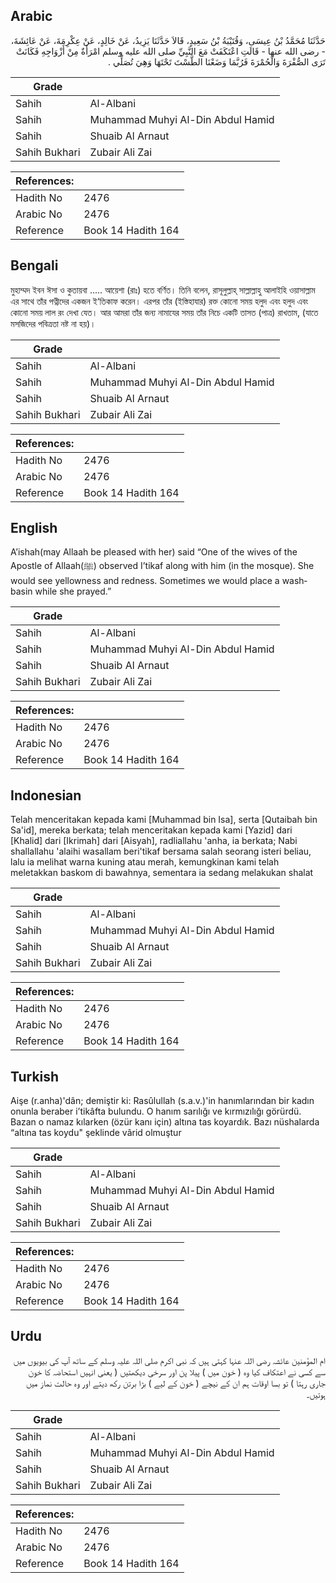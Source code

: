 ## Arabic


<div dir="rtl" lang="ar" style={{fontSize:'larger',backgroundColor:'#f8f9fa',padding:20}}>
حَدَّثَنَا مُحَمَّدُ بْنُ عِيسَى، وَقُتَيْبَةُ بْنُ سَعِيدٍ، قَالاَ حَدَّثَنَا يَزِيدُ، عَنْ خَالِدٍ، عَنْ عِكْرِمَةَ، عَنْ عَائِشَةَ، - رضى الله عنها - قَالَتِ اعْتَكَفَتْ مَعَ النَّبِيِّ صلى الله عليه وسلم امْرَأَةٌ مِنْ أَزْوَاجِهِ فَكَانَتْ تَرَى الصُّفْرَةَ وَالْحُمْرَةَ فَرُبَّمَا وَضَعْنَا الطَّسْتَ تَحْتَهَا وَهِيَ تُصَلِّي ‏.‏
</div>
<div style={{backgroundColor:'#f8f9fa',padding:20, marginBottom: 10}}><table> <thead> <tr> <th>Grade</th> <th></th> </tr> </thead> <tbody> <tr><td>Sahih</td><td>Al-Albani</td></tr><tr><td>Sahih</td><td>Muhammad Muhyi Al-Din Abdul Hamid</td></tr><tr><td>Sahih</td><td>Shuaib Al Arnaut</td></tr><tr><td>Sahih Bukhari</td><td>Zubair Ali Zai</td></tr></tbody></table><table> <thead> <tr> <th>References:</th> <th></th> </tr> </thead> <tbody><tr><td>Hadith No</td><td>2476</td></tr><tr><td>Arabic No</td><td>2476</td></tr><tr><td>Reference</td><td>Book 14 Hadith 164</td></tr></tbody></table></div>

## Bengali


<div dir="ltr" lang="bn" style={{fontSize:'larger',backgroundColor:'#f8f9fa',padding:20}}>
মুহাম্মদ ইবন ঈসা ও কুতায়বা ..... আয়েশা (রাঃ) হতে বর্ণিত। তিনি বলেন, রাসূলুল্লাহ্ সাল্লাল্লাহু আলাইহি ওয়াসাল্লাম এর সাথে তাঁর পত্নীদের একজন ই‘তিকাফ করেন। এরপর তাঁর (ইস্তিহাযার) রক্ত কোনো সময় হলুদ এবং হলুদ এবং কোনো সময় লাল রং দেখা যেত। আর আমরা তাঁর জন্য নামাযের সময় তাঁর নিচে একটি তাসত (পাত্র) রাখতাম, (যাতে মসজিদের পবিত্রতা নষ্ট না হয়)।
</div>
<div style={{backgroundColor:'#f8f9fa',padding:20, marginBottom: 10}}><table> <thead> <tr> <th>Grade</th> <th></th> </tr> </thead> <tbody> <tr><td>Sahih</td><td>Al-Albani</td></tr><tr><td>Sahih</td><td>Muhammad Muhyi Al-Din Abdul Hamid</td></tr><tr><td>Sahih</td><td>Shuaib Al Arnaut</td></tr><tr><td>Sahih Bukhari</td><td>Zubair Ali Zai</td></tr></tbody></table><table> <thead> <tr> <th>References:</th> <th></th> </tr> </thead> <tbody><tr><td>Hadith No</td><td>2476</td></tr><tr><td>Arabic No</td><td>2476</td></tr><tr><td>Reference</td><td>Book 14 Hadith 164</td></tr></tbody></table></div>

## English


<div dir="ltr" lang="en" style={{fontSize:'larger',backgroundColor:'#f8f9fa',padding:20}}>
A’ishah(may Allaah be pleased with her) said “One of the wives of the Apostle of Allaah(ﷺ) observed I’tikaf along with him (in the mosque). She would see yellowness and redness. Sometimes we would place a washbasin while she prayed.”
</div>
<div style={{backgroundColor:'#f8f9fa',padding:20, marginBottom: 10}}><table> <thead> <tr> <th>Grade</th> <th></th> </tr> </thead> <tbody> <tr><td>Sahih</td><td>Al-Albani</td></tr><tr><td>Sahih</td><td>Muhammad Muhyi Al-Din Abdul Hamid</td></tr><tr><td>Sahih</td><td>Shuaib Al Arnaut</td></tr><tr><td>Sahih Bukhari</td><td>Zubair Ali Zai</td></tr></tbody></table><table> <thead> <tr> <th>References:</th> <th></th> </tr> </thead> <tbody><tr><td>Hadith No</td><td>2476</td></tr><tr><td>Arabic No</td><td>2476</td></tr><tr><td>Reference</td><td>Book 14 Hadith 164</td></tr></tbody></table></div>

## Indonesian


<div dir="ltr" lang="id" style={{fontSize:'larger',backgroundColor:'#f8f9fa',padding:20}}>
Telah menceritakan kepada kami [Muhammad bin Isa], serta [Qutaibah bin Sa'id], mereka berkata; telah menceritakan kepada kami [Yazid] dari [Khalid] dari [Ikrimah] dari [Aisyah], radliallahu 'anha, ia berkata; Nabi shallallahu 'alaihi wasallam beri'tikaf bersama salah seorang isteri beliau, lalu ia melihat warna kuning atau merah, kemungkinan kami telah meletakkan baskom di bawahnya, sementara ia sedang melakukan shalat
</div>
<div style={{backgroundColor:'#f8f9fa',padding:20, marginBottom: 10}}><table> <thead> <tr> <th>Grade</th> <th></th> </tr> </thead> <tbody> <tr><td>Sahih</td><td>Al-Albani</td></tr><tr><td>Sahih</td><td>Muhammad Muhyi Al-Din Abdul Hamid</td></tr><tr><td>Sahih</td><td>Shuaib Al Arnaut</td></tr><tr><td>Sahih Bukhari</td><td>Zubair Ali Zai</td></tr></tbody></table><table> <thead> <tr> <th>References:</th> <th></th> </tr> </thead> <tbody><tr><td>Hadith No</td><td>2476</td></tr><tr><td>Arabic No</td><td>2476</td></tr><tr><td>Reference</td><td>Book 14 Hadith 164</td></tr></tbody></table></div>

## Turkish


<div dir="ltr" lang="tr" style={{fontSize:'larger',backgroundColor:'#f8f9fa',padding:20}}>
Aişe (r.anha)'dân; demiştir ki: Rasûlullah (s.a.v.)'in hanımlarından bir kadın onunla beraber i’tikâfta bulundu. O hanım sarılığı ve kırmızılığı görürdü. Bazan o namaz kılarken (özür kanı için) altına tas koyardık. Bazı nüshalarda “altına tas koydu" şeklinde vârid olmuştur
</div>
<div style={{backgroundColor:'#f8f9fa',padding:20, marginBottom: 10}}><table> <thead> <tr> <th>Grade</th> <th></th> </tr> </thead> <tbody> <tr><td>Sahih</td><td>Al-Albani</td></tr><tr><td>Sahih</td><td>Muhammad Muhyi Al-Din Abdul Hamid</td></tr><tr><td>Sahih</td><td>Shuaib Al Arnaut</td></tr><tr><td>Sahih Bukhari</td><td>Zubair Ali Zai</td></tr></tbody></table><table> <thead> <tr> <th>References:</th> <th></th> </tr> </thead> <tbody><tr><td>Hadith No</td><td>2476</td></tr><tr><td>Arabic No</td><td>2476</td></tr><tr><td>Reference</td><td>Book 14 Hadith 164</td></tr></tbody></table></div>

## Urdu


<div dir="rtl" lang="ur" style={{fontSize:'larger',backgroundColor:'#f8f9fa',padding:20}}>
ام المؤمنین عائشہ رضی اللہ عنہا کہتی ہیں کہ نبی اکرم صلی اللہ علیہ وسلم کے ساتھ آپ کی بیویوں میں سے کسی نے اعتکاف کیا وہ ( خون میں ) پیلا پن اور سرخی دیکھتیں ( یعنی انہیں استحاضہ کا خون جاری رہتا ) تو بسا اوقات ہم ان کے نیچے ( خون کے لیے ) بڑا برتن رکھ دیتے اور وہ حالت نماز میں ہوتیں۔
</div>
<div style={{backgroundColor:'#f8f9fa',padding:20, marginBottom: 10}}><table> <thead> <tr> <th>Grade</th> <th></th> </tr> </thead> <tbody> <tr><td>Sahih</td><td>Al-Albani</td></tr><tr><td>Sahih</td><td>Muhammad Muhyi Al-Din Abdul Hamid</td></tr><tr><td>Sahih</td><td>Shuaib Al Arnaut</td></tr><tr><td>Sahih Bukhari</td><td>Zubair Ali Zai</td></tr></tbody></table><table> <thead> <tr> <th>References:</th> <th></th> </tr> </thead> <tbody><tr><td>Hadith No</td><td>2476</td></tr><tr><td>Arabic No</td><td>2476</td></tr><tr><td>Reference</td><td>Book 14 Hadith 164</td></tr></tbody></table></div>